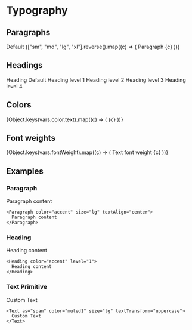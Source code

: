
<Meta title="Style Guide/Typography" />

# Typography

## Paragraphs

<Box>
  <Row label="Default">
    <Paragraph>Default</Paragraph>
  </Row>
  {["sm", "md", "lg", "xl"].reverse().map((c) => (
    <Row key={c} label={c}>
      <Paragraph size={c}>Paragraph {c}</Paragraph>
    </Row>
  ))}
</Box>

## Headings

<Box>
  <Row label="Default">
    <Heading>Heading Default</Heading>
  </Row>
  <Row label="level 1">
    <Heading level="1">Heading level 1</Heading>
  </Row>
  <Row label="level 2">
    <Heading level="2">Heading level 2</Heading>
  </Row>
  <Row label="level 3">
    <Heading level="3">Heading level 3</Heading>
  </Row>
  <Row label="level 4">
    <Heading level="4">Heading level 4</Heading>
  </Row>
</Box>

## Colors

<Box>
  {Object.keys(vars.color.text).map((c) => (
    <Row
      key={c}
      label={c}
      backgroundVariant={
        c.match(/inverted/i)
          ? "inverted"
          : c.match(/onSemantic/)
          ? "accent"
          : undefined
      }
    >
      <Paragraph color={c}>{c}</Paragraph>
    </Row>
  ))}
</Box>

## Font weights

<Box>
  {Object.keys(vars.fontWeight).map((c) => (
    <Row key={c} label={c}>
      <Paragraph fontWeight={c}>Text font weight {c}</Paragraph>
    </Row>
  ))}
</Box>

## Examples

### Paragraph

<Box border padding>
  <Paragraph color="accent" size="lg" textAlign="center">
    Paragraph content
  </Paragraph>
</Box>

```tsx dark
<Paragraph color="accent" size="lg" textAlign="center">
  Paragraph content
</Paragraph>
```

### Heading

<Box border padding>
  <Heading color="accent" level="1">
    Heading content
  </Heading>
</Box>

```tsx dark
<Heading color="accent" level="1">
  Heading content
</Heading>
```

### Text Primitive

<Box border padding>
  <Text as="span" color="muted1" size="lg" textTransform="uppercase">
    Custom Text
  </Text>
</Box>

```tsx dark
<Text as="span" color="muted1" size="lg" textTransform="uppercase">
  Custom Text
</Text>
```
